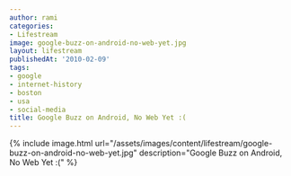 ```yaml
---
author: rami
categories:
- Lifestream
image: google-buzz-on-android-no-web-yet.jpg
layout: lifestream
publishedAt: '2010-02-09'
tags:
- google
- internet-history
- boston
- usa
- social-media
title: Google Buzz on Android, No Web Yet :(
---
```


{% include image.html url="/assets/images/content/lifestream/google-buzz-on-android-no-web-yet.jpg" description="Google Buzz on Android, No Web Yet :(" %}